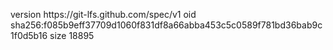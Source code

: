 version https://git-lfs.github.com/spec/v1
oid sha256:f085b9eff37709d1060f831df8a66abba453c5c0589f781bd36bab9c1f0d5b16
size 18895
